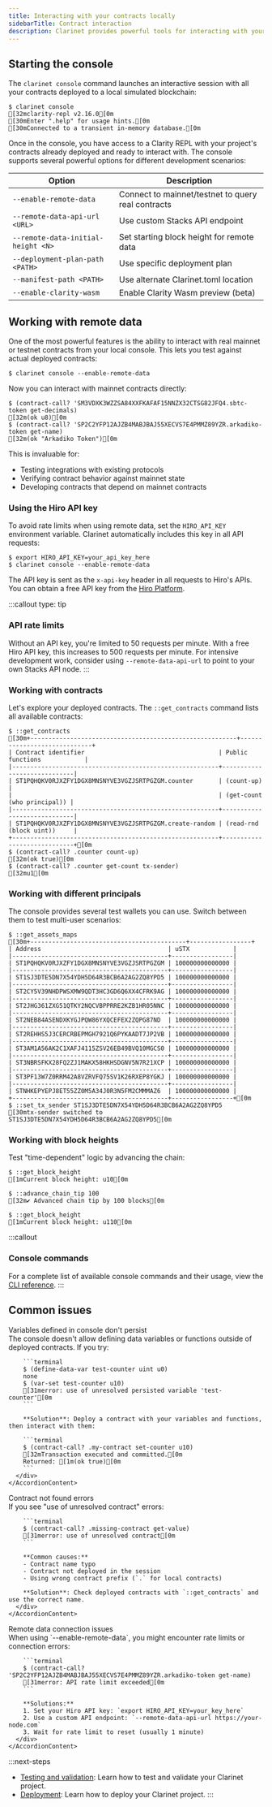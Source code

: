 ```yaml
---
title: Interacting with your contracts locally
sidebarTitle: Contract interaction
description: Clarinet provides powerful tools for interacting with your contracts during development. The console gives you an interactive REPL environment where you can call functions, check state, and debug issues in real-time.
---
```


## Starting the console

The `clarinet console` command launches an interactive session with all your contracts deployed to a local simulated blockchain:

```terminal
$ clarinet console
[32mclarity-repl v2.16.0[0m
[30mEnter ".help" for usage hints.[0m
[30mConnected to a transient in-memory database.[0m
```

Once in the console, you have access to a Clarity REPL with your project's contracts already deployed and ready to interact with. The console supports several powerful options for different development scenarios:

| Option | Description |
|--------|-------------|
| `--enable-remote-data` | Connect to mainnet/testnet to query real contracts |
| `--remote-data-api-url <URL>` | Use custom Stacks API endpoint |
| `--remote-data-initial-height <N>` | Set starting block height for remote data |
| `--deployment-plan-path <PATH>` | Use specific deployment plan |
| `--manifest-path <PATH>` | Use alternate Clarinet.toml location |
| `--enable-clarity-wasm` | Enable Clarity Wasm preview (beta) |

## Working with remote data

One of the most powerful features is the ability to interact with real mainnet or testnet contracts from your local console. This lets you test against actual deployed contracts:

```terminal
$ clarinet console --enable-remote-data
```

Now you can interact with mainnet contracts directly:

```terminal -o
$ (contract-call? 'SM3VDXK3WZZSA84XXFKAFAF15NNZX32CTSG82JFQ4.sbtc-token get-decimals)
[32m(ok u8)[0m
$ (contract-call? 'SP2C2YFP12AJZB4MABJBAJ55XECVS7E4PMMZ89YZR.arkadiko-token get-name)
[32m(ok "Arkadiko Token")[0m
```

This is invaluable for:
- Testing integrations with existing protocols
- Verifying contract behavior against mainnet state
- Developing contracts that depend on mainnet contracts

### Using the Hiro API key

To avoid rate limits when using remote data, set the `HIRO_API_KEY` environment variable. Clarinet automatically includes this key in all API requests:

```terminal
$ export HIRO_API_KEY=your_api_key_here
$ clarinet console --enable-remote-data
```

The API key is sent as the `x-api-key` header in all requests to Hiro's APIs. You can obtain a free API key from the [Hiro Platform](https://platform.hiro.so).

:::callout
type: tip
### API rate limits
Without an API key, you're limited to 50 requests per minute. With a free Hiro API key, this increases to 500 requests per minute. For intensive development work, consider using `--remote-data-api-url` to point to your own Stacks API node.
:::

### Working with contracts

Let's explore your deployed contracts. The `::get_contracts` command lists all available contracts:

```terminal -o
$ ::get_contracts
[30m+---------------------------------------------------------+-----------------------------+
| Contract identifier                                     | Public functions            |
|---------------------------------------------------------+-----------------------------|
| ST1PQHQKV0RJXZFY1DGX8MNSNYVE3VGZJSRTPGZGM.counter       | (count-up)                  |
|                                                         | (get-count (who principal)) |
|---------------------------------------------------------+-----------------------------|
| ST1PQHQKV0RJXZFY1DGX8MNSNYVE3VGZJSRTPGZGM.create-random | (read-rnd (block uint))     |
+---------------------------------------------------------+-----------------------------+[0m
$ (contract-call? .counter count-up)
[32m(ok true)[0m
$ (contract-call? .counter get-count tx-sender)
[32mu1[0m
```

### Working with different principals

The console provides several test wallets you can use. Switch between them to test multi-user scenarios:

```terminal -o
$ ::get_assets_maps
[30m+-------------------------------------------+-----------------+
| Address                                   | uSTX            |
|-------------------------------------------+-----------------|
| ST1PQHQKV0RJXZFY1DGX8MNSNYVE3VGZJSRTPGZGM | 100000000000000 |
|-------------------------------------------+-----------------|
| ST1SJ3DTE5DN7X54YDH5D64R3BCB6A2AG2ZQ8YPD5 | 100000000000000 |
|-------------------------------------------+-----------------|
| ST2CY5V39NHDPWSXMW9QDT3HC3GD6Q6XX4CFRK9AG | 100000000000000 |
|-------------------------------------------+-----------------|
| ST2JHG361ZXG51QTKY2NQCVBPPRRE2KZB1HR05NNC | 100000000000000 |
|-------------------------------------------+-----------------|
| ST2NEB84ASENDXKYGJPQW86YXQCEFEX2ZQPG87ND  | 100000000000000 |
|-------------------------------------------+-----------------|
| ST2REHHS5J3CERCRBEPMGH7921Q6PYKAADT7JP2VB | 100000000000000 |
|-------------------------------------------+-----------------|
| ST3AM1A56AK2C1XAFJ4115ZSV26EB49BVQ10MGCS0 | 100000000000000 |
|-------------------------------------------+-----------------|
| ST3NBRSFKX28FQ2ZJ1MAKX58HKHSDGNV5N7R21XCP | 100000000000000 |
|-------------------------------------------+-----------------|
| ST3PF13W7Z0RRM42A8VZRVFQ75SV1K26RXEP8YGKJ | 100000000000000 |
|-------------------------------------------+-----------------|
| STNHKEPYEPJ8ET55ZZ0M5A34J0R3N5FM2CMMMAZ6  | 100000000000000 |
+-------------------------------------------+-----------------+[0m
$ ::set_tx_sender ST1SJ3DTE5DN7X54YDH5D64R3BCB6A2AG2ZQ8YPD5
[30mtx-sender switched to ST1SJ3DTE5DN7X54YDH5D64R3BCB6A2AG2ZQ8YPD5[0m
```

### Working with block heights

Test "time-dependent" logic by advancing the chain:

```terminal -o
$ ::get_block_height
[1mCurrent block height: u10[0m

$ ::advance_chain_tip 100
[32m✔ Advanced chain tip by 100 blocks[0m

$ ::get_block_height
[1mCurrent block height: u110[0m
```

:::callout
### Console commands
For a complete list of available console commands and their usage, view the [CLI reference](/tools/clarinet/cli-reference#clarinet-console).
:::

## Common issues

<Accordion type="single" collapsible>
  <AccordionItem value="session-variables">
    <AccordionTrigger>Variables defined in console don't persist</AccordionTrigger>
    <AccordionContent>
      <div className="pb-4 pt-2">
        The console doesn't allow defining data variables or functions outside of deployed contracts. If you try:

        ```terminal
        $ (define-data-var test-counter uint u0)
        none
        $ (var-set test-counter u10)
        [31merror: use of unresolved persisted variable 'test-counter'[0m
        ```

        **Solution**: Deploy a contract with your variables and functions, then interact with them:

        ```terminal
        $ (contract-call? .my-contract set-counter u10)
        [32mTransaction executed and committed.[0m
        Returned: [1m(ok true)[0m
        ```
      </div>
    </AccordionContent>
  </AccordionItem>

  <AccordionItem value="contract-not-found">
    <AccordionTrigger>Contract not found errors</AccordionTrigger>
    <AccordionContent>
      <div className="pb-4 pt-2">
        If you see "use of unresolved contract" errors:

        ```terminal
        $ (contract-call? .missing-contract get-value)
        [31merror: use of unresolved contract[0m
        ```

        **Common causes:**
        - Contract name typo
        - Contract not deployed in the session
        - Using wrong contract prefix (`.` for local contracts)

        **Solution**: Check deployed contracts with `::get_contracts` and use the correct name.
      </div>
    </AccordionContent>
  </AccordionItem>

  <AccordionItem value="remote-data-errors">
    <AccordionTrigger>Remote data connection issues</AccordionTrigger>
    <AccordionContent>
      <div className="pb-4 pt-2">
        When using `--enable-remote-data`, you might encounter rate limits or connection errors:

        ```terminal
        $ (contract-call? 'SP2C2YFP12AJZB4MABJBAJ55XECVS7E4PMMZ89YZR.arkadiko-token get-name)
        [31merror: API rate limit exceeded[0m
        ```

        **Solutions:**
        1. Set your Hiro API key: `export HIRO_API_KEY=your_key_here`
        2. Use a custom API endpoint: `--remote-data-api-url https://your-node.com`
        3. Wait for rate limit to reset (usually 1 minute)
      </div>
    </AccordionContent>
  </AccordionItem>
</Accordion>

:::next-steps
- [Testing and validation](/tools/clarinet/validation-and-analysis): Learn how to test and validate your Clarinet project.
- [Deployment](/tools/clarinet/deployment): Learn how to deploy your Clarinet project.
:::